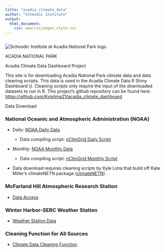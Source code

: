```yaml
---
title: "acadia_climate_data"
author: "Schoodic Institute"
output: 
  html_document:
    css: www/css/pages_style.css
---
```


```r
```

<!-- Wrap everything in the page wrapper -->

<div class="page-wrapper">

<!-- Title Page -->

<div class = "titlepage-box">

<!-- Header -->

<div class = "primary-header">
<img src="www/img/SchoodicInstitute_Horizontal_CMYK.png" alt="Schoodic Institute at Acadia National Park logo" class="cs-logo"/>

<div class = "headerone">
ACADIA NATIONAL PARK
</div>

<!-- Title -->

<div class = "title-box">
<div class = "titlepage-title">
Acadia Climate Data Dashboard Project
</div>

<div class = "titlepage-subtitle">
This site is for downloading Acadia National Park climate data and data cleaning scripts. This data is used in the Acadia Climate Data R Shiny Dashboard (). Cleaning scripts only require the input of the downloaded datasets to run in R. This project's github repository can be found here: <https://github.com/Kylelima21/acadia_climate_dashboard>
</div>
</div>
</div>
</div>

<!-- Body Content -->

<div class = "bodybody">

<!-- Background box -->

<div class = "body-box">

<div class = "intro-title">
Data Download
</div>

<div class="descripbox">
<section class="data-section">

<h3>National Oceanic and Atmospheric Administration (NOAA)</h3>

<ul class="primary-list">

<li class="primary-item">

Daily: <a href="https://www.ncei.noaa.gov/thredds/catalog/nclimgrid-daily/catalog.html">NOAA Daily Data</a>

<ul class="secondary-list">

<li class="secondary-item">

Data compiling script: <a href="https://github.com/Kylelima21/acadia_climate_dashboard/blob/main/scripts/compile_nClimGrid_daily.R">nClimGrid Daily Script</a>

</li>

</ul>

</li>

<li class="primary-item">

Monthly: <a href="https://www.ncei.noaa.gov/thredds/catalog/data-in-development/nclimgrid/catalog.html">NOAA Monthly Data</a>

<ul class="secondary-list">

<li class="secondary-item">

Data compiling script: <a href="https://github.com/Kylelima21/acadia_climate_dashboard/blob/main/scripts/complie_nClimGrid_monthly.R">nClimGrid Monthly Script</a>

</li>

</ul>

</li>

<li class="primary-item">

Data download requires cleaning scripts by Kyle Lima that build off Kate Miller's climateNETN package (<a href="https://github.com/KateMMiller/climateNETN">climateNETN</a>).

</li>

</ul>

</section>

<section class="data-section">

<h3>McFarland Hill Atmospheric Research Station</h3>

<ul class="primary-list">

<li class="primary-item">

<a href="https://ard-request.air-resource.com/data.aspx">Data Access</a>

</li>

</ul>

</section>

<section class="data-section">

<h3>Winter Harbor-SERC Weather Station</h3>

<ul class="primary-list">

<li class="primary-item">

<a href="https://mesowest.utah.edu/cgi-bin/droman/meso_base_dyn.cgi?stn=D2258">Weather Station Data</a>

</li>

</ul>

</section>

<section class="data-section">

<h3>Cleaning Function for All Sources</h3>

<ul class="primary-list">

<li class="primary-item">

<a href="https://github.com/Kylelima21/acadia_climate_dashboard/blob/main/scripts/clim_data_cleaning_function.R">Climate Data Cleaning Function</a>

</li>

</ul>

</section>
</div>
</div>
